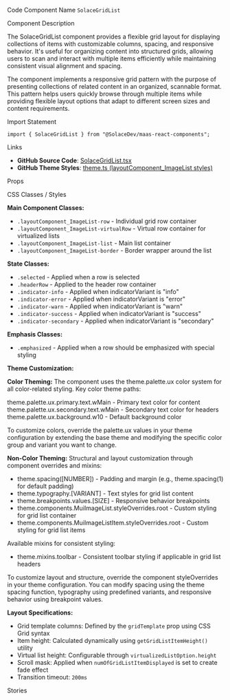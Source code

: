 
<Meta of={SolaceGridListStories} />

<Title>Solace Grid List</Title>

<Description of={SolaceGridListStories} />

<Subtitle>Code Component Name</Subtitle>
`SolaceGridList`

<Subtitle>Component Description</Subtitle>

The SolaceGridList component provides a flexible grid layout for displaying collections of items with customizable columns, spacing, and responsive behavior. It's useful for organizing content into structured grids, allowing users to scan and interact with multiple items efficiently while maintaining consistent visual alignment and spacing.

The component implements a responsive grid pattern with the purpose of presenting collections of related content in an organized, scannable format. This pattern helps users quickly browse through multiple items while providing flexible layout options that adapt to different screen sizes and content requirements.

<Subtitle>Import Statement</Subtitle>

```tsx
import { SolaceGridList } from "@SolaceDev/maas-react-components";
```

<Subtitle>Links</Subtitle>

- **GitHub Source Code**: [SolaceGridList.tsx](https://github.com/SolaceDev/maas-react-components/blob/main/src/components/layout/SolaceGridList.tsx)
- **GitHub Theme Styles**: <a href="https://github.com/SolaceDev/maas-react-components/blob/main/src/resources/theme.ts#:~:text=layoutComponent_ImageList" target="_blank">theme.ts (layoutComponent_ImageList styles)</a>

<Subtitle>Props</Subtitle>

<ArgTypes of={SolaceGridListStories} />

<Subtitle>CSS Classes / Styles</Subtitle>

**Main Component Classes:**

- `.layoutComponent_ImageList-row` - Individual grid row container
- `.layoutComponent_ImageList-virtualRow` - Virtual row container for virtualized lists
- `.layoutComponent_ImageList-list` - Main list container
- `.layoutComponent_ImageList-border` - Border wrapper around the list

**State Classes:**

- `.selected` - Applied when a row is selected
- `.headerRow` - Applied to the header row container
- `.indicator-info` - Applied when indicatorVariant is "info"
- `.indicator-error` - Applied when indicatorVariant is "error"
- `.indicator-warn` - Applied when indicatorVariant is "warn"
- `.indicator-success` - Applied when indicatorVariant is "success"
- `.indicator-secondary` - Applied when indicatorVariant is "secondary"

**Emphasis Classes:**

- `.emphasized` - Applied when a row should be emphasized with special styling

**Theme Customization:**

**Color Theming:**
The component uses the theme.palette.ux color system for all color-related styling. Key color theme paths:

<div style={{ display: "flex", alignItems: "center", margin: "8px 0" }}>
	<div
		style={{
			width: "16px",
			height: "16px",
			backgroundColor: "#000000",
			border: "1px solid rgba(0,0,0,0.2)",
			borderRadius: "3px",
			marginRight: "8px"
		}}
	></div>
	<span>theme.palette.ux.primary.text.wMain - Primary text color for content</span>
</div>
<div style={{ display: "flex", alignItems: "center", margin: "8px 0" }}>
	<div
		style={{
			width: "16px",
			height: "16px",
			backgroundColor: "#757575",
			border: "1px solid rgba(0,0,0,0.2)",
			borderRadius: "3px",
			marginRight: "8px"
		}}
	></div>
	<span>theme.palette.ux.secondary.text.wMain - Secondary text color for headers</span>
</div>
<div style={{ display: "flex", alignItems: "center", margin: "8px 0" }}>
	<div
		style={{
			width: "16px",
			height: "16px",
			backgroundColor: "#F5F5F5",
			border: "1px solid rgba(0,0,0,0.2)",
			borderRadius: "3px",
			marginRight: "8px"
		}}
	></div>
	<span>theme.palette.ux.background.w10 - Default background color</span>
</div>

To customize colors, override the palette.ux values in your theme configuration by extending the base theme and modifying the specific color group and variant you want to change.

**Non-Color Theming:**
Structural and layout customization through component overrides and mixins:

- theme.spacing([NUMBER]) - Padding and margin (e.g., theme.spacing(1) for default padding)
- theme.typography.[VARIANT] - Text styles for grid list content
- theme.breakpoints.values.[SIZE] - Responsive behavior breakpoints
- theme.components.MuiImageList.styleOverrides.root - Custom styling for grid list container
- theme.components.MuiImageListItem.styleOverrides.root - Custom styling for grid list items

Available mixins for consistent styling:

- theme.mixins.toolbar - Consistent toolbar styling if applicable in grid list headers

To customize layout and structure, override the component styleOverrides in your theme configuration. You can modify spacing using the theme spacing function, typography using predefined variants, and responsive behavior using breakpoint values.

**Layout Specifications:**

- Grid template columns: Defined by the `gridTemplate` prop using CSS Grid syntax
- Item height: Calculated dynamically using `getGridListItemHeight()` utility
- Virtual list height: Configurable through `virtualizedListOption.height`
- Scroll mask: Applied when `numOfGridListItemDisplayed` is set to create fade effect
- Transition timeout: `200ms`

<Subtitle>Stories</Subtitle>

<CustomStories />
